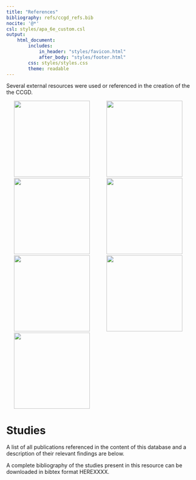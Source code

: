 ```yaml
---
title: "References"
bibliography: refs/ccgd_refs.bib
nocite: '@*'
csl: styles/apa_6e_custom.csl
output:
    html_document:
        includes:
            in_header: "styles/favicon.html"
            after_body: "styles/footer.html"
        css: styles/styles.css
        theme: readable
---
```


Several external resources were used or referenced in the creation of the the CCGD.

[<img src="https://www.sanger.ac.uk/sites/default/files/ensembl_1.gif" hspace="20" width="200"/>](http://www.ensembl.org/index.html)
[<img src="https://www.genecards.org/Images/logo_genecards.png" hspace="20" width="200"/>](http://www.genecards.org/)
[<img src="https://citizensciencegames.com/wp-content/uploads/2017/01/ncbi-logo.png" hspace="20" width="200"/>](http://www.ncbi.nlm.nih.gov/)
[<img src="https://www.sanger.ac.uk/sites/default/files/logo2.png" hspace="20" width="200"/>](https://cancer.sanger.ac.uk/cosmic/)
[<img src="img/g881.png" hspace="20" width="200"/>](https://sites.google.com/a/umn.edu/starrlab/)
[<img src="https://genome.ucsc.edu/images/GIlogo.png" hspace="20" width="200"/>](http://genome.ucsc.edu/)
[<img src="https://d33wubrfki0l68.cloudfront.net/dfb4e8ce24254207347e5e31543f1331c6b9623e/61b77/wp-content/uploads/2015/10/r-packages.png" hspace="20" width="200"/>](https://shiny.rstudio.com/)

# Studies

A list of all publications referenced in the content of this database and a description of their relevant findings are below.

A complete bibliography of the studies present in this resource can be downloaded in bibtex format HEREXXXX.

